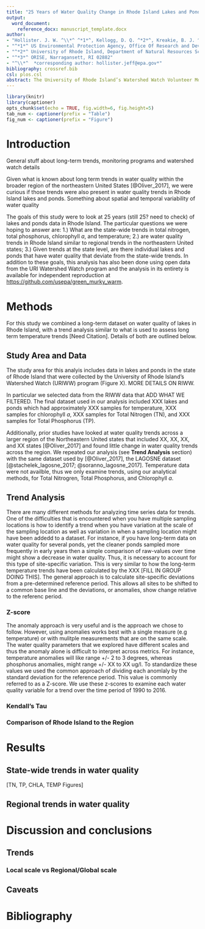 ```yaml
---
title: "25 Years of Water Quality Change in Rhode Island Lakes and Ponds"
output: 
  word_document:
    reference_docx: manuscript_template.docx   
author:
- "Hollister. J. W. ^\\*^ ^*1*^, Kellogg, D. Q. ^*2*^, Kreakie, B. J. ^*1*^, Shivers, S. ^*3*^, Herron, E. ^*2*^, Green, L. ^*2*^, Gold, A ^*2*^"
- "^*1*^ US Environmental Protection Agency, Office Of Research and Development, Atlantic Ecology Division, Narragansett, RI 02882"
- "^*2*^ University of Rhode Island, Department of Natural Resources Science, Kingston, RI 02881"
- "^*3*^ ORISE, Narragansett, RI 02882"
- "^\\*^  *corresponding author: hollister.jeff@epa.gov*"
bibliography: crossref.bib
csl: plos.csl
abstract: The University of Rhode Island’s Watershed Watch Volunteer Monitoring Program has been collecting water quality data on dozens of Rhode Island lakes and ponds for over 25 years, allowing us to explore long-term trends in common water quality parameters.  Not all lakes and ponds in the study area were sampled across the full time period and lakes were often added in geographic clusters (e.g. in urbanized northern Rhode Island).  Not unlike how long-term temperature records are analyzed, we centered and scaled (i.e., the z-score) water quality measurements on a per-station basis. This provides a robust and commonly scaled measurement to explore this data for long-term trends.  State-wide aggregation shows increasing temperature, chlorophyll *a*, and total nitrogen. Interestingly, total phosphorus is showing a decline, perhaps reflecting the management focus on phosphorus reductions.  While yearly trends are useful, they do mask month-to-month variability differences across sites.  Additionally, while most sites track the yearly trend in decreasing water quality, there are bright spots with some sites improving over the 25 years. Contrary to previously reported analyses that show relatively stable water quality at the regional scale, our analysis shows that long-term water quality trends within Rhode Island show some parameters improving while others are in decline.  Importantly, this analysis also points out the incredible value and importance of data from long-term monitoring programs, like Watershed Watch, for identifying trends in environmental condition. 
---
```



```r
library(knitr)
library(captioner)
opts_chunk$set(echo = TRUE, fig.width=6, fig.height=5)
tab_num <- captioner(prefix = "Table")
fig_num <- captioner(prefix = "Figure")

```

# Introduction

General stuff about long-term trends, monitoring programs and watershed watch details

Given what is known about long term trends in water quality within the broader region of the northeastern United States [@Oliver_2017], we were curious if those trends were also present in water quality trends in Rhode Island lakes and ponds.  Something about spatial and temporal variability of water quality

The goals of this study were to look at 25 years (still 25? need to check) of lakes and ponds data in Rhode Island.  The particular questions we were hoping to answer are: 1.) What are the state-wide trends in total nitrogen, total phosphorus, chlorophyll *a*, and temperature; 2.) are water quality trends in Rhode Island similar to regional trends in the northeastern United states; 3.) Given trends at the state level, are there individual lakes and ponds that have water quality that deviate from the state-wide trends.  In addition to these goals, this analysis has also been done using open data from the URI Watershed Watch program and the analysis in its entirety is available for independent reproduction at <https://github.com/usepa/green_murky_warm>.       

# Methods

For this study we combined a long-term dataset on water quality of lakes in Rhode Island, with a trend analysis similar to what is used to assess long term temperature trends [Need Citation].  Details of both are outlined below.

## Study Area and Data

The study area for this analyis includes data in lakes and ponds in the state of Rhode Island that were collected by the University of Rhode Island's Watershed Watch (URIWW) program (Figure X).  MORE DETAILS ON RIWW.

In particular we selected data from the RIWW data that ADD WHAT WE FILTERED.  The final dataset used in our analysis included XXX lakes and ponds which had approximately XXX samples for temperature, XXX samples for chlorophyll *a*, XXX samples for Total Nitrogen (TN), and XXX samples for Total Phosphorus (TP).  

Additionally, prior studies have looked at water quality trends across a larger region of the Northeastern United states that included XX, XX, XX, and XX states [@Oliver_2017] and found little change in water quality trends across the region.  We repeated our analysis (see **Trend Analysis** section) with the same dataset used by [@Oliver_2017], the LAGOSNE dataset [@stachelek_lagosne_2017; @soranno_lagosne_2017].  Temperature data were not availble, thus we only examine trends, using our analytical methods, for Total Nitrogren, Total Phosphorus, and Chlorophyll *a*.

## Trend Analysis

There are many different methods for analyzing time series data for trends.  One of the difficulties that is encountered when you have multiple sampling locations is how to identify a trend when you have variation at the scale of the sampling location as well as variation in when a sampling location might have been addedd to a dataset.  For instance, if you have long-term data on water quality for several ponds, yet the cleaner ponds sampled more frequently in early years then a simple comparison of raw-values over time might show a decrease in water quality.  Thus, it is necessary to account for this type of site-specific variation.  This is very similar to how the long-term temperature trends have been calculated by the XXX [FILL IN GROUP DOING THIS].  The general approach is to calculate site-specific deviations from a pre-determined reference period.  This allows all sites to be shifted to a common base line and the deviations, or anomalies, show change relative to the referenc period.

### Z-score

The anomaly approach is very useful and is the approach we chose to follow.  However, using anomalies works best with a single measure (e.g temperature) or with mulitple measurements that are on the same scale.  The water quality parameters that we explored have different scales and thus the anomaly alone is difficult to interpret across metrics.  For instance, temperature anomalies will like range +/- 2 to 3 degrees, whereas phosphorus anomalies, might range +/- XX to XX ug/l.  To standardize these values we used the common approach of dividing each anomlaly by the standard deviation for the reference period.  This value is commonly referred to as a Z-score.  We use these z-scores to examine each water quality variable for a trend over the time period of 1990 to 2016. 

### Kendall's Tau

### Comparison of Rhode Island to the Region 

# Results

## State-wide trends in water quality

[TN, TP, CHLA, TEMP Figures]

## Regional trends in water quality

# Discussion and conclusions

## Trends

### Local scale vs Regional/Global scale

## Caveats

# Bibliography
